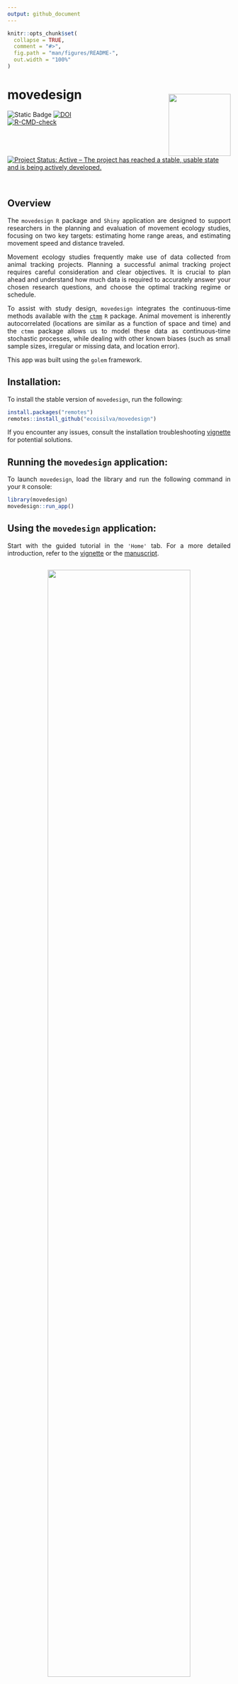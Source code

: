```yaml
---
output: github_document
---
```


<!-- README.md is generated from README.Rmd. Please edit that file -->

```r
knitr::opts_chunk$set(
  collapse = TRUE,
  comment = "#>",
  fig.path = "man/figures/README-",
  out.width = "100%"
)
```

# movedesign <img src="https://raw.githubusercontent.com/ecoisilva/movedesign/main/inst/app/www/logo.png" style="padding: 15px 0px 0px 0px;" align="right" height="140"/>

<!-- badges: start -->

![Static Badge](https://img.shields.io/badge/version-0.3.0-blue) [![DOI](https://zenodo.org/badge/474098792.svg)](https://zenodo.org/badge/latestdoi/474098792)<br> [![R-CMD-check](https://github.com/ecoisilva/movedesign/actions/workflows/R-CMD-check.yaml/badge.svg)](https://github.com/ecoisilva/movedesign/actions/workflows/R-CMD-check.yaml)<br> [![Project Status: Active – The project has reached a stable, usable state and is being actively developed.](https://www.repostatus.org/badges/latest/active.svg)](https://www.repostatus.org/#active) <!-- [![Hits](https://hits.sh/github.com/ecoisilva/hits.svg)](https://hits.sh/github.com/ecoisilva/movedesign/) <br> --> <!-- ![HitCount](https://img.shields.io/endpoint?color=%234bc61e&url=https%3A%2F%2Fhits.dwyl.com%2Fecoisilva%2Fmovedesign.json)<br> --> <!-- [![Codecov test coverage](https://codecov.io/gh/ecoisilva/movedesign/branch/main/graph/badge.svg)](https://app.codecov.io/gh/ecoisilva/movedesign?branch=main) -->

<!-- badges: end -->

<br>

## Overview

::: {style="text-align: justify"}
The `movedesign` `R` package and `Shiny` application are designed to support researchers in the planning and evaluation of movement ecology studies, focusing on two key targets: estimating home range areas, and estimating movement speed and distance traveled.

Movement ecology studies frequently make use of data collected from animal tracking projects. Planning a successful animal tracking project requires careful consideration and clear objectives. It is crucial to plan ahead and understand how much data is required to accurately answer your chosen research questions, and choose the optimal tracking regime or schedule.

To assist with study design, `movedesign` integrates the continuous-time methods available with the [`ctmm`](https://ctmm-initiative.github.io/ctmm/) `R` package. Animal movement is inherently autocorrelated (locations are similar as a function of space and time) and the `ctmm` package allows us to model these data as continuous-time stochastic processes, while dealing with other known biases (such as small sample sizes, irregular or missing data, and location error).

This app was built using the `golem` framework.

## Installation:

To install the stable version of `movedesign`, run the following:

``` r
install.packages("remotes")
remotes::install_github("ecoisilva/movedesign")
```

If you encounter any issues, consult the installation troubleshooting [vignette](https://ecoisilva.github.io/movedesign/articles/installation.html) for potential solutions.

## Running the `movedesign` application:

To launch `movedesign`, load the library and run the following command in your `R` console:

``` r
library(movedesign)
movedesign::run_app()
```

## Using the `movedesign` application:

Start with the guided tutorial in the `'Home'` tab. For a more detailed introduction, refer to the [vignette](https://ecoisilva.github.io/movedesign/articles/tutorial.html) or the [manuscript](https://besjournals.onlinelibrary.wiley.com/doi/10.1111/2041-210X.14153).

<center>
  <img src="https://raw.githubusercontent.com/ecoisilva/movedesign/main/inst/app/www/app_overview.png" style="padding: 15px 0px 5px 0px; max-width: 600px; width: 80%;"/>
</center>


## Getting help:

If you encounter a bug, please [submit an issue](https://github.com/ecoisilva/movedesign/issues). For more general questions and suggestions, contact [Inês Silva](mailto:i.simoes-silva@hzdr.de?subject=%5Bmovedesign%5D).

## Citation

To cite `movedesign`, use the following:

``` r
citation("movedesign")
```

> Silva, I., Fleming, C. H., Noonan, M. J., Fagan, W. F., & Calabrese, J. M. (2023). movedesign: Shiny R app to evaluate sampling design for animal movement studies. Methods in Ecology and Evolution, 14(9), 2216–2225. https://doi.org/10.1111/2041-210X.14153
:::
